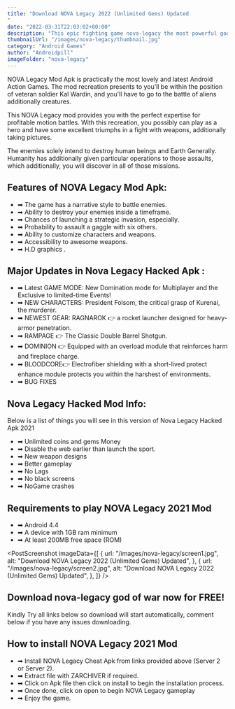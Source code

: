 ```yaml
---
title: "Download NOVA Legacy 2022 (Unlimited Gems) Updated
"
date: "2022-03-31T22:03:02+00:00"
description: "This epic fighting game nova-legacy the most powerful god of war."
thumbnailUrl: "/images/nova-legacy/thumbnail.jpg"
category: "Android Games"
author: "Androidpill"
imageFolder: "nova-legacy"
---
```



NOVA Legacy Mod Apk is practically the most lovely and latest Android Action Games. The mod recreation presents to you’ll be within the position of veteran soldier Kal Wardin, and you’ll have to go to the battle of aliens additionally creatures.

This NOVA Legacy mod provides you with the perfect expertise for profitable motion battles. With this recreation, you possibly can play as a hero and have some excellent triumphs in a fight with weapons, additionally taking pictures.

The enemies solely intend to destroy human beings and Earth Generally. Humanity has additionally given particular operations to those assaults, which additionally, you will discover in all of those missions.

## Features of NOVA Legacy Mod Apk:

- ➡ The game has a narrative style to battle enemies.
- ➡ Ability to destroy your enemies inside a timeframe.
- ➡ Chances of launching a strategic invasion, especially.
- ➡ Probability to assault a gaggle with six others.
- ➡ Ability to customize characters and weapons.
- ➡ Accessibility to awesome weapons.
- ➡ H.D graphics .

<NativeBanners type={2} />

## Major Updates in Nova Legacy Hacked Apk :

- ➡ Latest GAME MODE: New Domination mode for Multiplayer and the Exclusive to limited-time Events!
- ➡ NEW CHARACTERS: President Folsom, the critical grasp of Kurenai, the murderer.
- ➡ NEWEST GEAR: RAGNAROK 👉 a rocket launcher designed for heavy-armor penetration.
- ➡ RAMPAGE 👉 The Classic Double Barrel Shotgun.
- ➡ DOMINION 👉 Equipped with an overload module that reinforces harm and fireplace charge.
- ➡ BLOODCORE👉 Electrofiber shielding with a short-lived protect enhance module protects you within the harshest of environments.
- ➡ BUG FIXES

## Nova Legacy Hacked Mod Info:

Below is a list of things you will see in this version of Nova Legacy Hacked Apk 2021

- ➡ Unlimited coins and gems Money
- ➡ Disable the web earlier than launch the sport.
- ➡ New weapon designs
- ➡ Better gameplay
- ➡ No Lags
- ➡ No black screens
- ➡ NoGame crashes

## Requirements to play NOVA Legacy 2021 Mod

- ➡ Android 4.4
- ➡ A device with 1GB ram minimum
- ➡ At least 200MB free space (ROM)

<PostScreenshot
  imageData={[
    {
      url: "/images/nova-legacy/screen1.jpg",
      alt: "Download NOVA Legacy 2022 (Unlimited Gems) Updated",
    },
    {
      url: "/images/nova-legacy/screen2.jpg",
      alt: "Download NOVA Legacy 2022 (Unlimited Gems) Updated",
    },
  ]}
/>

## Download nova-legacy god of war now for FREE!

<DownloadLinks
  url="https://stickervillain.com/q5qfg8veup?key=ee3100f4306f4ef023600190f239b221"
  text="DOWNLOAD LINK 1"
/>
<DownloadLinks
  url="https://stickervillain.com/q5qfg8veup?key=ee3100f4306f4ef023600190f239b221"
  text="DOWNLOAD LINK 2"
/>
<DownloadLinks
  url="https://www.mediafire.com/file/6wujmf1q57d3pr7/Nova+Legacy+Unlimited+coins+Androidpill.com.apk/file"
  text="DOWNLOAD LINK 3"
/>

<p class="text-center text-sm ">
  Kindly Try all links below so download will start automatically, comment below
  if you have any issues downloading.
</p>

## How to install NOVA Legacy 2021 Mod

- ➡ Install NOVA Legacy Cheat Apk from links provided above (Server 2 or Server 2).
- ➡ Extract file with ZARCHIVER if required.
- ➡ Click on Apk file then click on install to begin the installation process.
- ➡ Once done, click on open to begin NOVA Legacy gameplay
- ➡ Enjoy the game.
